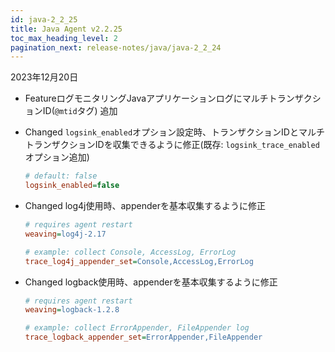 ```yaml
---
id: java-2_2_25
title: Java Agent v2.2.25
toc_max_heading_level: 2
pagination_next: release-notes/java/java-2_2_24
---
```


2023年12月20日

-   <Status>Feature</Status>ログモニタリングJavaアプリケーションログにマルチトランザクションID(<code>@mtid</code>タグ) 追加

-   <Status>Changed</Status> <code>logsink_enabled</code>オプション設定時、トランザクションIDとマルチトランザクションIDを収集できるように修正(既存: <code>logsink_trace_enabled</code>オプション追加)

    ```ini title="whatap.conf"
    # default: false
    logsink_enabled=false
    ```

-   <Status>Changed</Status> log4j使用時、appenderを基本収集するように修正

    ```ini title="whatap.conf"
    # requires agent restart
    weaving=log4j-2.17

    # example: collect Console, AccessLog, ErrorLog 
    trace_log4j_appender_set=Console,AccessLog,ErrorLog
    ```

-   <Status>Changed</Status> logback使用時、appenderを基本収集するように修正

    ```ini title="whatap.conf"
    # requires agent restart
    weaving=logback-1.2.8

    # example: collect ErrorAppender, FileAppender log
    trace_logback_appender_set=ErrorAppender,FileAppender
    ```

